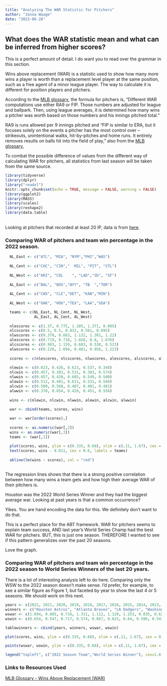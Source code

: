 ```yaml
---
title: "Analyzing The WAR Statistic for Pitchers"
author: "Jonna Waage"
date: "2023-06-28"
---
```


## What does the WAR statistic mean and what can be inferred from higher scores?

::: callout-note
This is a perfect amount of detail. I do want you to read over the grammar in this section.
:::

Wins above replacement (WAR) is a statistic used to show how many more wins a player is worth than a replacement level player at the same position, such as a free agent of a minor league player. The way to calculate it is different for position players and pitchers.

According to the [MLB glossary](https://www.mlb.com/glossary/advanced-stats/wins-above-replacement), the formula for pitchers is, "Different WAR computations use either RA9 or FIP. Those numbers are adjusted for league and ballpark. Then, using league averages, it is determined how many wins a pitcher was worth based on those numbers and his innings pitched total."

RA9 is runs allowed per 9 innings pitched and "FIP is similar to ERA, but it focuses solely on the events a pitcher has the most control over -- strikeouts, unintentional walks, hit-by-pitches and home runs. It entirely removes results on balls hit into the field of play," also from the [MLB glossary.](https://www.mlb.com/glossary/advanced-stats/wins-above-replacement)

To combat the possible difference of values from the different way of calculating WAR for pitchers, all statistics from last season will be taken from the same source.

```r
library(tidyverse)
library(dplyr)
library("readxl")
knitr::opts_chunk$set(echo = TRUE, message = FALSE, warning = FALSE)
library(ggplot2)
library(MASS)
library(scales)
library(reshape2)
library(data.table)
```

<br> Looking at pitchers that recorded at least 20 IP, data is from [here](https://www.fangraphs.com/leaders.aspx?pos=all&stats=pit&lg=all&qual=20&type=8&season=2022&month=0&season1=2022&ind=0&team=11&rost=0&age=0&filter=&players=0&startdate=2022-01-01&enddate=2022-12-31).

### Comparing WAR of pitchers and team win percentage in the 2022 season.

```r

  NL_East <- c("ATL", "MIA", "NYM","PHI","WAS")
  
  NL_Cent <- c("CHC", "CIN","  MIL", "PIT", "STL")
  
  NL_West <- c("ARI", "COL    ", "LAD","SD", "SF")
  
  AL_East <- c("BAL", "BOS","NYY", "TB  ","TOR")
  
  AL_Cent <- c("CWS", "CLE","DET", "KAN","MIN")
  
  AL_West <- c("OAK", "HOU","TEX", "LAA","SEA")

  teams <- c(NL_East, NL_Cent, NL_West,
             AL_East, AL_Cent, AL_West)
  
  nlescores <- c(1.37, 0.775, 1.105, 1.371, 0.095)
  nlcscores <- c(0.5, 0.5, 0.832, 0.561, 0.695)
  nlwscores <- c(0.378, 0.663, 1.132, 1.301, 1.22)
  alescores <- c(0.719, 0.716, 1.026, 0.8, 1.076)
  alcscores <- c(0.983, 1.159, 0.683, 0.538, 0.523)
  alwscores <- c(0.226, 1.694, 0.481, 0.956, 1.223)
  
  scores <- c(nlescores, nlcscores, nlwscores, alescores, alcscores, alwscores)
  
  nlewin <- c(0.623, 0.426, 0.623, 0.537, 0.340)
  nlcwin <- c(0.457, 0.383, 0.531, 0.383, 0.574)
  nlwwin <- c(0.457, 0.420, 0.685, 0.549, 0.500)
  alewin <- c(0.512, 0.481, 0.611, 0.531, 0.568)
  alcwin <- c(0.500, 0.568, 0.407, 0.401, 0.481)
  alwwin <- c(0.370, 0.654, 0.420, 0.451, 0.556)
  
  wins <- c(nlewin, nlcwin, nlwwin, alewin, alcwin, alwwin)
  
  war <- cbind(teams, scores, wins)

  war <- war[order(scores),]
  
  scores <- as.numeric(war[,2])
  wins <- as.numeric(war[,3])
  teams <- (war[,1])
  
  plot(scores, wins, ylim = c(0.335, 0.68), xlim = c(.11, 1.67), cex = 0.7, pch = 16, xlab = "Avg War of Pitchers with at least 20 Innings Pitched", ylab = "Team Winning Percentage" )
  text(scores, wins - 0.011, cex = 0.6, labels = teams)
  
  abline(lm(wins ~ scores), col = "red")
  


```

The regression lines shows that there is a strong positive correlation between how many wins a team gets and how high their average WAR of their pitchers is.

Houston was the 2022 World Series Winner and they had the biggest average war. Looking at past years is that a common occurrence?

::: callout-note
Yikes. You are hand encoding the data for this. We definitely don't want to do that.

This is a perfect place for the ABT framework. WAR for pitchers seems to explain team success, AND last year's World Series Champ had the best WAR for pitchers. BUT, this is just one season. THEREFORE I wanted to see if this pattern generalizes over the past 20 seasons.

Love the graph.
:::

### Comparing WAR of pitchers and team win percentage in the 2022 season to World Series Winners of the last 20 years.

::: callout-note
There is a lot of interesting analysis left to do here. Comparing only the WSW to the 2022 season doesn't make sense. I'd prefer, for example, to see a similar figure as Figure 1, but faceted by year to show the last 4 or 5 seasons. We should work on this next.
:::

```r

years <- c(2022, 2021, 2020, 2019, 2018, 2017, 2016, 2015, 2014, 2013, 2012, 2011, 2010, 2009, 2008, 2007, 2006, 2005, 2004, 2003, 2002)
winners <- c("Houston Astros", "Atlanta Braves", "LA Dodgers", "Washington Nationals", "Boston Red Sox", "Houston Astros", "Chicago Cubs", "Kansas City Royals", "San Francisco Giants", "Boston Red Sox", "San Francisco Giants", "St. Louis Cardinals", "San Francisco Giants", "NY Yankees", "Philadelphia Phillies", "Boston Red Sox", "St. Louis Cardinals", "Chicago White Sox", "Boston Red Sox", "Florida Marlins", "Anaheim Angels" )
wswar <- c(1.694, 0.885, 0.716, 1.311, 1.112, 1.129, 1.253, 0.835, 0.627, 0.922, 0.764, 0.9, 1.227, 1.147, 1.036, 1.071, 0.481, 1.777, 1.529, 1.4, 1.033)
wswin <- c(0.654, 0.547, 0.717, 0.574, 0.667, 0.623, 0.64, 0.586, 0.543, 0.599, 0.580, 0.556, 0.568, 0.636, 0.568, 0.593, 0.516, 0.611, 0.605, 0.562, 0.611)

tablewinners <- cbind(years, winners, wswar, wswin)

plot(scores, wins, ylim = c(0.335, 0.68), xlim = c(.11, 1.67), cex = 0.7, pch = 16, xlab = "Avg War of Pitchers with at least 20 Innings Pitched", ylab = "Team Winning Percentage", col = "blue" )

points(wswar, wswin, ylim = c(0.335, 0.68), xlim = c(.11, 1.67), cex = 0.7, pch = 16, xlab = "Avg War of Pitchers with at least 20 Innings Pitched", ylab = "Team Winning Percentage", col = "red")

legend("topleft", c("2022 Season Team","World Series Winner"), cex=1.0, bty="n", fill = c("blue", "red"))

```

### Links to Resources Used

[MLB Glossary - Wins Above Replacement (WAR)](https://www.mlb.com/glossary/advanced-stats/wins-above-replacement)
